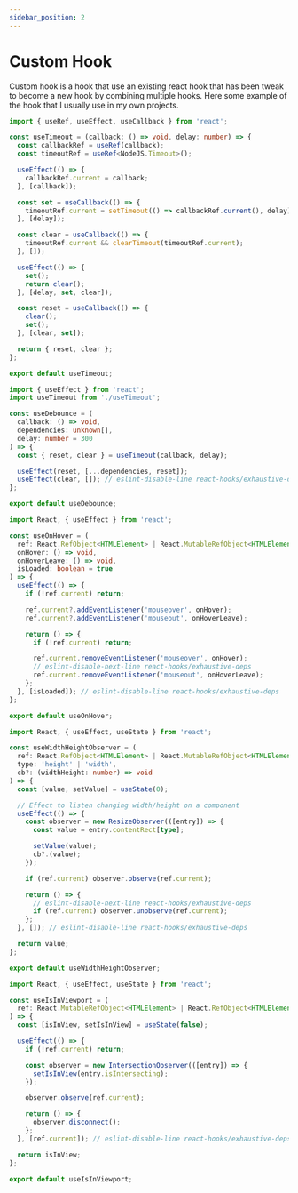 ```yaml
---
sidebar_position: 2
---
```


# Custom Hook

Custom hook is a hook that use an existing react hook that has been tweak to become a new hook by combining multiple hooks. Here some example of the hook that I usually use in my own projects.


<Tabs groupId="custom-hooks">
  <TabItem value="useTimeout" label="useTimeout.tsx" default>

```ts
import { useRef, useEffect, useCallback } from 'react';

const useTimeout = (callback: () => void, delay: number) => {
  const callbackRef = useRef(callback);
  const timeoutRef = useRef<NodeJS.Timeout>();

  useEffect(() => {
    callbackRef.current = callback;
  }, [callback]);

  const set = useCallback(() => {
    timeoutRef.current = setTimeout(() => callbackRef.current(), delay);
  }, [delay]);

  const clear = useCallback(() => {
    timeoutRef.current && clearTimeout(timeoutRef.current);
  }, []);

  useEffect(() => {
    set();
    return clear();
  }, [delay, set, clear]);

  const reset = useCallback(() => {
    clear();
    set();
  }, [clear, set]);

  return { reset, clear };
};

export default useTimeout;
```

  </TabItem>
  <TabItem value="useDebounce" label="useDebounce.tsx">

```ts
import { useEffect } from 'react';
import useTimeout from './useTimeout';

const useDebounce = (
  callback: () => void,
  dependencies: unknown[],
  delay: number = 300
) => {
  const { reset, clear } = useTimeout(callback, delay);

  useEffect(reset, [...dependencies, reset]);
  useEffect(clear, []); // eslint-disable-line react-hooks/exhaustive-deps
};

export default useDebounce;
```

  </TabItem>
  <TabItem value="useOnHover" label="useOnHover.tsx">

```ts
import React, { useEffect } from 'react';

const useOnHover = (
  ref: React.RefObject<HTMLElement> | React.MutableRefObject<HTMLElement>,
  onHover: () => void,
  onHoverLeave: () => void,
  isLoaded: boolean = true
) => {
  useEffect(() => {
    if (!ref.current) return;

    ref.current?.addEventListener('mouseover', onHover);
    ref.current?.addEventListener('mouseout', onHoverLeave);

    return () => {
      if (!ref.current) return;

      ref.current.removeEventListener('mouseover', onHover);
      // eslint-disable-next-line react-hooks/exhaustive-deps
      ref.current.removeEventListener('mouseout', onHoverLeave);
    };
  }, [isLoaded]); // eslint-disable-line react-hooks/exhaustive-deps
};

export default useOnHover;
```

</TabItem>

<TabItem value="useWidthHeightObserver" label="useWidthHeightObserver.tsx">

```ts
import React, { useEffect, useState } from 'react';

const useWidthHeightObserver = (
  ref: React.RefObject<HTMLElement> | React.MutableRefObject<HTMLElement>,
  type: 'height' | 'width',
  cb?: (widthHeight: number) => void
) => {
  const [value, setValue] = useState(0);

  // Effect to listen changing width/height on a component
  useEffect(() => {
    const observer = new ResizeObserver(([entry]) => {
      const value = entry.contentRect[type];

      setValue(value);
      cb?.(value);
    });

    if (ref.current) observer.observe(ref.current);

    return () => {
      // eslint-disable-next-line react-hooks/exhaustive-deps
      if (ref.current) observer.unobserve(ref.current);
    };
  }, []); // eslint-disable-line react-hooks/exhaustive-deps

  return value;
};

export default useWidthHeightObserver;
```

</TabItem>

<TabItem value="useIsInViewPort" label="useIsInViewport.tsx">

```ts
import React, { useEffect, useState } from 'react';

const useIsInViewport = (
  ref: React.MutableRefObject<HTMLElement> | React.RefObject<HTMLElement>
) => {
  const [isInView, setIsInView] = useState(false);

  useEffect(() => {
    if (!ref.current) return;

    const observer = new IntersectionObserver(([entry]) => {
      setIsInView(entry.isIntersecting);
    });

    observer.observe(ref.current);

    return () => {
      observer.disconnect();
    };
  }, [ref.current]); // eslint-disable-line react-hooks/exhaustive-deps

  return isInView;
};

export default useIsInViewport;
```

</TabItem>

</Tabs>
